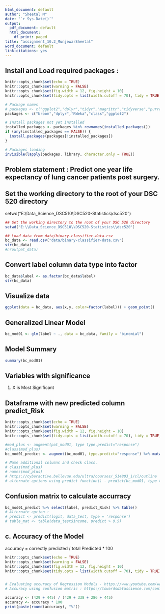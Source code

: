 ```yaml
---
html_document: default
author: "Sheetal M"
date: "`r Sys.Date()`"
output:
  pdf_document: default
  html_document:
    df_print: paged
title: "assignment_10.2_MunjewarSheetal"
word_document: default
link-citations: yes
---
```


## Install and Load required packages :
```r
knitr::opts_chunk$set(echo = TRUE)
knitr::opts_chunk$set(warning = FALSE)
knitr::opts_chunk$set(fig.width = 12, fig.height = 10)
knitr::opts_chunk$set(tidy.opts = list(width.cutoff = 70), tidy = TRUE)

# Package names
# packages <- c("ggplot2","dplyr","tidyr","magrittr","tidyverse","purrr")
packages <- c("broom","dplyr","RWeka","class","ggplot2")

# Install packages not yet installed
installed_packages <- packages %in% rownames(installed.packages())
if (any(installed_packages == FALSE)) {
  install.packages(packages[!installed_packages])
}

# Packages loading
invisible(lapply(packages, library, character.only = TRUE))

```

## Problem statement : Predict one year life expectancy of lung cancer patients post surgery.

## Set the working directory to the root of your DSC 520 directory
setwd("E:\\Data_Science_DSC510\\DSC520-Statistics\\dsc520") 

``` r

## Set the working directory to the root of your DSC 520 directory
setwd("E:\\Data_Science_DSC510\\DSC520-Statistics\\dsc520") 

## Load data from data/binary-classifier-data.csv
bc_data <- read.csv("data/binary-classifier-data.csv")
str(bc_data)
#nrow(pat_data)
```
## Convert label column data type into factor 
```r
bc_data$label <- as.factor(bc_data$label)
str(bc_data)
```

## Visualize data
```r
ggplot(data = bc_data, aes(x,y, color=factor(label))) + geom_point()
```

##  Generalized Linear Model 
```r
bc_mod01 <- glm(label ~ ., data = bc_data, family = "binomial")
```

##  Model Summary 
```r
summary(bc_mod01)
```

## Variables with significance
1. X is Most Significant

## Dataframe with new predicted column predict_Risk
```r

knitr::opts_chunk$set(echo = TRUE)
knitr::opts_chunk$set(warning = FALSE)
knitr::opts_chunk$set(fig.width = 12, fig.height = 10)
knitr::opts_chunk$set(tidy.opts = list(width.cutoff = 70), tidy = TRUE)

#mod_plus <- augment(pat_mod01, type type.predict="response")
#class(mod_plus)
bc_mod01_predict <- augment(bc_mod01, type.predict="response") %>% mutate(predict_Risk = round(.fitted))

# Name additional columns and check class.
# class(mod_plus)
# names(mod_plus)
# https://cyberactive.bellevue.edu/ultra/courses/_514803_1/cl/outline
# alternate options using predict function() - predict(bc_mod01, type = "response")
```

## Confusion matrix to calculate accurracy
```r
bc_mod01_predict %>% select(label, predict_Risk) %>% table()
# Alternate option :
# predict <- predict(logit, data_test, type = 'response')
# table_mat <- table(data_test$income, predict > 0.5)

```

## c. Accuracy of the Model
accuracy = correctly predicted / total Predicted * 100

```r

knitr::opts_chunk$set(echo = TRUE)
knitr::opts_chunk$set(warning = FALSE)
knitr::opts_chunk$set(fig.width = 12, fig.height = 10)
knitr::opts_chunk$set(tidy.opts = list(width.cutoff = 70), tidy = TRUE)


# Evaluating accuracy of Regression Models - https://www.youtube.com/watch?v=03FrK8d2QVQ
# Accuracy using confusion matric : https://towardsdatascience.com/confusion-matrix-for-your-multi-class-machine-learning-model-ff9aa3bf7826#:~:text=Accuracy%3A%20It%20gives%20you%20the,TN%2BFP%2BFN).

accuracy <- (429 + 445) / (429 + 338 + 286 + 445)
accuracy <- accuracy * 100
print(paste(round(accuracy), "%"))
```



